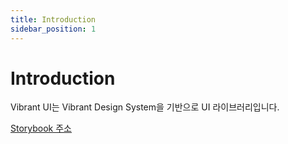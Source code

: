 ```yaml
---
title: Introduction
sidebar_position: 1
---
```


# Introduction

Vibrant UI는 Vibrant Design System을 기반으로 UI 라이브러리입니다.

[Storybook 주소](https://vibrant-storybook.class101.net)
